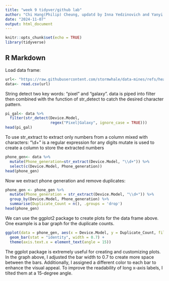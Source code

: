 ```yaml
---
title: "week 9 tidyver/github lab"
author: "Chi Hang(Philip) Cheung, updatd by Inna Yedzinovich and Yanyi Li"
date: "2024-11-07"
output: html_document
---
```


```r
knitr::opts_chunk$set(echo = TRUE)
library(tidyverse)
```

## R Markdown

Load data frame:
```r
url<- "https://raw.githubusercontent.com/stormwhale/data-mines/refs/heads/main/user_behavior_dataset.csv"
data<- read.csv(url)
```

String detect two key words: "pixel" and "galaxy".
data is piped into filter then combined with the function of str_detect to catch the desired character pattern.
```r

pi_gal<- data %>% 
  filter(str_detect(Device.Model,
                    regex("Pixel|Galaxy", ignore_case = TRUE)))
head(pi_gal)
```
To use str_extract to extract only numbers from a column mixed with characters:
"\\d+" is a regular expression for any digits
mutate is used to create a column to store the extracted numbers

```r
phone_gen<- data %>% 
  mutate(Phone_generation=str_extract(Device.Model, "\\d+")) %>% 
  select(c(Device.Model, Phone_generation))
head(phone_gen)
```
Now we extract phone generation and remove duplicates: 
```r
phone_gen <- phone_gen %>%
  mutate(Phone_generation = str_extract(Device.Model, "\\d+")) %>%
  group_by(Device.Model, Phone_generation) %>%
  summarise(Duplicate_Count = n(), .groups = 'drop')
head(phone_gen)

```

We can use the ggplot2 package to create plots for the data frame above. One example is a bar graph for the duplicate counts.
```r
ggplot(data = phone_gen, aes(x = Device.Model, y = Duplicate_Count, fill = Device.Model)) +
  geom_bar(stat = "identity", width = 0.7) + 
  theme(axis.text.x = element_text(angle = 15))
```

The ggplot package is extremely useful for creating and customizing plots. In the graph above, I adjusted the bar width to 0.7 to create more space between the bars. Additionally, I assigned a different color to each bar to enhance the visual appeal. To improve the readability of long x-axis labels, I tilted them at a 15-degree angle.
